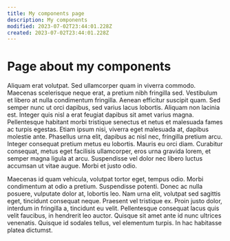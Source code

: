```yaml
---
title: My components page
description: My components
modified: 2023-07-02T23:44:01.228Z
created: 2023-07-02T23:44:01.228Z
---
```


# Page about my components

Aliquam erat volutpat. Sed ullamcorper quam in viverra commodo. Maecenas scelerisque neque erat, a pretium nibh fringilla sed. Vestibulum et libero at nulla condimentum fringilla. Aenean efficitur suscipit quam. Sed semper nunc ut orci dapibus, sed varius lacus lobortis. Aliquam non lacinia est. Integer quis nisl a erat feugiat dapibus sit amet varius magna. Pellentesque habitant morbi tristique senectus et netus et malesuada fames ac turpis egestas. Etiam ipsum nisi, viverra eget malesuada at, dapibus molestie ante. Phasellus urna elit, dapibus ac nisl nec, fringilla pretium arcu. Integer consequat pretium metus eu lobortis. Mauris eu orci diam. Curabitur consequat, metus eget facilisis ullamcorper, eros urna gravida lorem, et semper magna ligula at arcu. Suspendisse vel dolor nec libero luctus accumsan ut vitae augue. Morbi et justo odio.

Maecenas id quam vehicula, volutpat tortor eget, tempus odio. Morbi condimentum at odio a pretium. Suspendisse potenti. Donec ac nulla posuere, vulputate dolor at, lobortis leo. Nam urna elit, volutpat sed sagittis eget, tincidunt consequat neque. Praesent vel tristique ex. Proin justo dolor, interdum in fringilla a, tincidunt eu velit. Pellentesque consequat lacus quis velit faucibus, in hendrerit leo auctor. Quisque sit amet ante id nunc ultrices venenatis. Quisque id sodales tellus, vel elementum turpis. In hac habitasse platea dictumst.